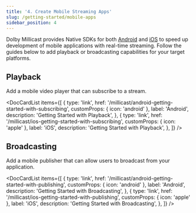 ```yaml
---
title: '4. Create Mobile Streaming Apps'
slug: /getting-started/mobile-apps
sidebar_position: 4
---
```



Dolby Millicast provides Native SDKs for both [Android](/millicast/client-sdks/android/sdk/index.mdx) and [iOS](/millicast/client-sdks/ios/sdk/index.mdx) to speed up development of mobile applications with real-time streaming. Follow the guides below to add playback or broadcasting capabilities for your target platforms.

## Playback

Add a mobile video player that can subscribe to a stream.

<DocCardList
  items={[
    {
      type: 'link',
      href: '/millicast/android-getting-started-with-subscribing',
      customProps: { icon: 'android' },
      label: 'Android',
      description: 'Getting Started with Playback',
    },
    {
      type: 'link',
      href: '/millicast/ios-getting-started-with-subscribing',
      customProps: { icon: 'apple' },
      label: 'iOS',
      description: 'Getting Started with Playback',
    },
  ]}
/>

## Broadcasting

Add a mobile publisher that can allow users to broadcast from your application.

<DocCardList
  items={[
    {
      type: 'link',
      href: '/millicast/android-getting-started-with-publishing',
      customProps: { icon: 'android' },
      label: 'Android',
      description: 'Getting Started with Broadcasting',
    },
    {
      type: 'link',
      href: '/millicast/ios-getting-started-with-publishing',
      customProps: { icon: 'apple' },
      label: 'iOS',
      description: 'Getting Started with Broadcasting',
    },
  ]}
/>
